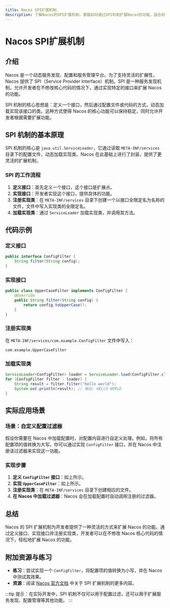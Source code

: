 ```yaml
---
title: Nacos SPI扩展机制
description: 了解Nacos的SPI扩展机制，掌握如何通过SPI机制扩展Nacos的功能，适合初学者学习。
---
```


# Nacos SPI扩展机制

## 介绍

Nacos 是一个动态服务发现、配置和服务管理平台。为了支持灵活的扩展性，Nacos 提供了 SPI（Service Provider Interface）机制。SPI 是一种服务发现机制，允许开发者在不修改核心代码的情况下，通过实现特定的接口来扩展 Nacos 的功能。

SPI 机制的核心思想是：定义一个接口，然后通过配置文件或代码的方式，动态加载实现该接口的类。这种方式使得 Nacos 的核心功能可以保持稳定，同时允许开发者根据需要扩展功能。

## SPI 机制的基本原理

SPI 机制的核心是 `java.util.ServiceLoader`，它通过读取 `META-INF/services` 目录下的配置文件，动态加载实现类。Nacos 在此基础上进行了封装，提供了更灵活的扩展机制。

### SPI 的工作流程

1. **定义接口**：首先定义一个接口，这个接口是扩展点。
2. **实现接口**：开发者实现这个接口，提供具体的功能。
3. **注册实现类**：在 `META-INF/services` 目录下创建一个以接口全限定名为名称的文件，文件中写入实现类的全限定名。
4. **加载实现类**：通过 `ServiceLoader` 加载实现类，并调用其方法。

## 代码示例

### 定义接口

```java
public interface ConfigFilter {
    String filter(String config);
}
```

### 实现接口

```java
public class UpperCaseFilter implements ConfigFilter {
    @Override
    public String filter(String config) {
        return config.toUpperCase();
    }
}
```

### 注册实现类

在 `META-INF/services/com.example.ConfigFilter` 文件中写入：

```
com.example.UpperCaseFilter
```

### 加载实现类

```java
ServiceLoader<ConfigFilter> loader = ServiceLoader.load(ConfigFilter.class);
for (ConfigFilter filter : loader) {
    String result = filter.filter("hello world");
    System.out.println(result); // 输出: HELLO WORLD
}
```

## 实际应用场景

### 场景：自定义配置过滤器

假设你需要在 Nacos 中加载配置时，对配置内容进行自定义处理。例如，将所有配置项的值转换为大写。你可以通过实现 `ConfigFilter` 接口，并在 Nacos 中注册该过滤器来实现这一功能。

### 实现步骤

1. **定义 `ConfigFilter` 接口**：如上所示。
2. **实现 `UpperCaseFilter`**：如上所示。
3. **注册实现类**：在 `META-INF/services` 目录下创建相应的文件。
4. **在 Nacos 中加载过滤器**：Nacos 会在加载配置时自动调用注册的过滤器。

## 总结

Nacos 的 SPI 扩展机制为开发者提供了一种灵活的方式来扩展 Nacos 的功能。通过定义接口、实现接口并注册实现类，开发者可以在不修改 Nacos 核心代码的情况下，轻松地扩展 Nacos 的功能。

## 附加资源与练习

- **练习**：尝试实现一个 `ConfigFilter`，将配置项的值转换为小写，并在 Nacos 中测试其效果。
- **资源**：阅读 [Nacos 官方文档](https://nacos.io/zh-cn/docs/what-is-nacos.html) 中关于 SPI 扩展机制的更多内容。

:::tip
提示：在实际开发中，SPI 机制不仅可以用于配置过滤，还可以用于扩展服务发现、配置管理等其他功能。
:::